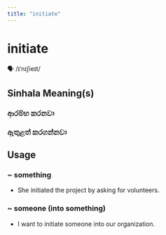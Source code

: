 ```yaml
---
title: "initiate"
---
```


# initiate

🗣️ /ɪˈnɪʃieɪt/

## Sinhala Meaning(s)

### ආරම්භ කරනවා
### ඇතුළත් කරගන්නවා

## Usage

### ~ something

- She initiated the project by asking for volunteers.


### ~ someone (into something)

- I want to initiate someone into our organization.

